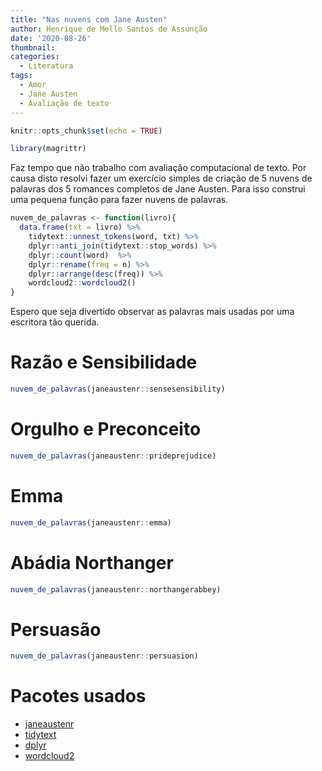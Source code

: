 ```yaml
---
title: "Nas nuvens com Jane Austen"
author: Henrique de Mello Santos de Assunção
date: '2020-08-26'
thumbnail:
categories:
  - Literatura
tags:
  - Amor
  - Jane Austen
  - Avaliação de texto
---
```


```r
knitr::opts_chunk$set(echo = TRUE)

library(magrittr)
```

Faz tempo que não trabalho com avaliação computacional de texto. Por causa disto resolvi fazer um exercício simples de criação de 5 nuvens de palavras dos 5 romances completos de Jane Austen. Para isso construi uma pequena função para fazer nuvens de palavras.

```r
nuvem_de_palavras <- function(livro){
  data.frame(txt = livro) %>% 
    tidytext::unnest_tokens(word, txt) %>%
    dplyr::anti_join(tidytext::stop_words) %>% 
    dplyr::count(word)  %>%
    dplyr::rename(freq = n) %>%
    dplyr::arrange(desc(freq)) %>%
    wordcloud2::wordcloud2()
}

```

Espero que seja divertido observar as palavras mais usadas por uma escritora tão querida. 

# Razão e Sensibilidade

```r
nuvem_de_palavras(janeaustenr::sensesensibility)
```

# Orgulho e Preconceito

```r
nuvem_de_palavras(janeaustenr::prideprejudice)
```

# Emma

```r
nuvem_de_palavras(janeaustenr::emma)
```

# Abádia Northanger
```r
nuvem_de_palavras(janeaustenr::northangerabbey)
```

# Persuasão
```r
nuvem_de_palavras(janeaustenr::persuasion)
```

# Pacotes usados

* [janeaustenr](https://github.com/juliasilge/janeaustenr)
* [tidytext](https://github.com/juliasilge/tidytext)
* [dplyr](https://github.com/tidyverse/dplyr)
* [wordcloud2](https://github.com/Lchiffon/wordcloud2)

